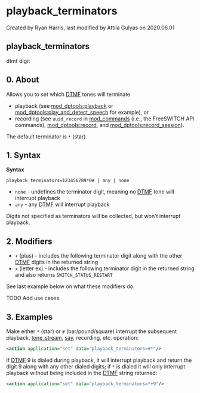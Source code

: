 
# playback_terminators 

 Created by  Ryan Harris, last modified by  Attila Gulyas on 2020.06.01

## playback_terminators

dtmf digit

## 0\. About

Allows you to set which [DTMF](../FreeSWITCH-Explained/Introduction/Glossary.mdx#dtmf) tones will terminate

* playback (see [mod\_dptools:playback](../FreeSWITCH-Explained/Modules/mod-dptools/6586776.mdx#0-about) or [mod\_dptools:play\_and\_detect\_speech](../FreeSWITCH-Explained/Modules/mod_dptools_1970333.mdx#-c) for example), or
* recording (see `uuid_record` in [mod\_commands](../FreeSWITCH-Explained/Modules/mod_commands_1966741.mdx#--) (i.e., the FreeSWITCH API commands), [mod\_dptools:record](../FreeSWITCH-Explained/Modules/mod-dptools/6587041#0-about), and [mod\_dptools:record\_session](../FreeSWITCH-Explained/Modules/mod-dptools/6587110#about)).

The default terminator is `*` (star).

## 1\. Syntax

**Syntax**

```text
playback_terminators=123456789*0# | any | none
```

* `none` \- undefines the terminator digit, meaning no [DTMF](../FreeSWITCH-Explained/Introduction/Glossary.mdx#dtmf) tone will interrupt playback
* `any` \- any [DTMF](../FreeSWITCH-Explained/Introduction/Glossary.mdx#dtmf) will interrupt playback

Digits not specified as terminators will be collected, but won't interrupt playback.

## 2\. Modifiers

* `+` (plus) - includes the following terminator digit along with the other [DTMF](../FreeSWITCH-Explained/Introduction/Glossary.mdx#dtmf) digits in the returned string
* `x` (letter ex) - includes the following terminator digit in the returned string and also returns `SWITCH_STATUS_RESTART`

See last example below on what these modifiers do.

TODO Add use cases.

## 3\. Examples

Make either `*` (star) or `#` (bar/pound/square) interrupt the subsequent playback, [tone\_stream](../FreeSWITCH-Explained/Modules/mod-dptools/gentones/Tone-stream/Tone_stream_6586599.mdx#about), [say](../FreeSWITCH-Explained/Modules/mod-dptools/6586961.mdx#0-about), recording, etc. operation:

```xml
<action application="set" data="playback_terminators=#*"/>
```

If [DTMF](../FreeSWITCH-Explained/Introduction/Glossary.mdx#dtmf) 9 is dialed during playback, it will interrupt playback and return the digit 9 along with any other dialed digits; if `*` is dialed it will only interrupt playback without being included in the [DTMF](../FreeSWITCH-Explained/Introduction/Glossary.mdx#dtmf) string returned:

```xml
<action application="set" data="playback_terminators=*+9"/>
```


